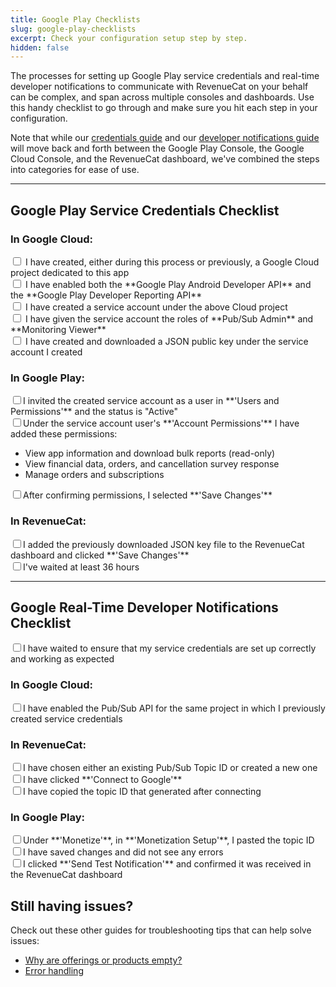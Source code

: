 ```yaml
---
title: Google Play Checklists
slug: google-play-checklists
excerpt: Check your configuration setup step by step.
hidden: false
---
```

The processes for setting up Google Play service credentials and real-time developer notifications to communicate with RevenueCat on your behalf can be complex, and span across multiple consoles and dashboards. Use this handy checklist to go through and make sure you hit each step in your configuration.

Note that while our [credentials guide](/service-credentials/creating-play-service-credentials) and our [developer notifications guide](/platform-resources/server-notifications/google-server-notifications) will move back and forth between the Google Play Console, the Google Cloud Console, and the RevenueCat dashboard, we've combined the steps into categories for ease of use.

***

## Google Play Service Credentials Checklist

### In Google Cloud:

<div>
  <input type="checkbox" /> I have created, either during this process or previously, a Google Cloud project dedicated to this app <br>
  <input type="checkbox" /> I have enabled both the **Google Play Android Developer API** and the **Google Play Developer Reporting API** <br>
  <input type="checkbox" /> I have created a service account under the above Cloud project <br>
  <input type="checkbox" /> I have given the service account the roles of **Pub/Sub Admin** and **Monitoring Viewer** <br>
  <input type="checkbox" /> I have created and downloaded a JSON public key under the service account I created <br>
</div>

### In Google Play:

<div>
  <input type="checkbox" />I invited the created service account as a user in **'Users and Permissions'** and the status is "Active"
</div><div>
  <input type="checkbox" />Under the service account user's **'Account Permissions'** I have added these permissions:
</div>
  <ul>
    <li> View app information and download bulk reports (read-only)</li>
    <li> View financial data, orders, and cancellation survey response</li>
    <li> Manage orders and subscriptions</li>
  </ul>
<div>
  <input type="checkbox" />After confirming permissions, I selected **'Save Changes'**
</div>

### In RevenueCat:

<div>
  <input type="checkbox" />I added the previously downloaded JSON key file to the RevenueCat dashboard and clicked **'Save Changes'**
</div><div>
  <input type="checkbox" />I've waited at least 36 hours
</div>

***

## Google Real-Time Developer Notifications Checklist

<div>
  <input type="checkbox" />I have waited to ensure that my service credentials are set up correctly and working as expected
</div>

### In Google Cloud:

<div>
  <input type="checkbox" />I have enabled the Pub/Sub API for the same project in which I previously created service credentials
</div>

### In RevenueCat:

<div>
  <input type="checkbox" />I have chosen either an existing Pub/Sub Topic ID or created a new one
</div><div>
  <input type="checkbox" />I have clicked **'Connect to Google'**
</div><div>
  <input type="checkbox" />I have copied the topic ID that generated after connecting
</div>

### In Google Play:

<div>
  <input type="checkbox" />Under **'Monetize'**, in **'Monetization Setup'**, I pasted the topic ID
</div><div>
  <input type="checkbox" />I have saved changes and did not see any errors
</div><div>
  <input type="checkbox" />I clicked **'Send Test Notification'** and confirmed it was received in the RevenueCat dashboard
</div>

## Still having issues?

Check out these other guides for troubleshooting tips that can help solve issues:

- [Why are offerings or products empty?](https://community.revenuecat.com/sdks-51/why-are-offerings-or-products-empty-124)
- [Error handling](/test-and-launch/errors)


